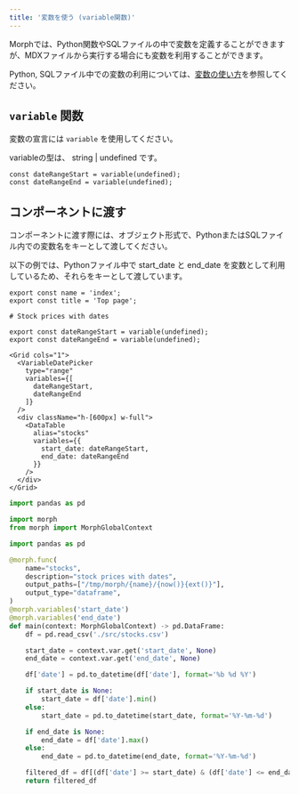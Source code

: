 ```yaml
---
title: '変数を使う (variable関数)'
---
```


Morphでは、Python関数やSQLファイルの中で変数を定義することができますが、MDXファイルから実行する場合にも変数を利用することができます。

Python, SQLファイル中での変数の利用については、[変数の使い方](/data-application/ja/variables)を参照してください。

## `variable` 関数

変数の宣言には `variable` を使用してください。

variableの型は、 string | undefined です。

```tsx
const dateRangeStart = variable(undefined);
const dateRangeEnd = variable(undefined);
```

## コンポーネントに渡す

コンポーネントに渡す際には、オブジェクト形式で、PythonまたはSQLファイル内での変数名をキーとして渡してください。

以下の例では、Pythonファイル中で start_date と end_date を変数として利用しているため、それらをキーとして渡しています。

<CodeGroup>

```tsx index.mdx
export const name = 'index';
export const title = 'Top page';

# Stock prices with dates

export const dateRangeStart = variable(undefined);
export const dateRangeEnd = variable(undefined);

<Grid cols="1">
  <VariableDatePicker
    type="range"
    variables={[
      dateRangeStart,
      dateRangeEnd
    ]}
  />
  <div className="h-[600px] w-full">
    <DataTable
      alias="stocks"
      variables={{
        start_date: dateRangeStart,
        end_date: dateRangeEnd
      }}
    />
  </div>
</Grid>
```

```python stocks.py
import pandas as pd

import morph
from morph import MorphGlobalContext

import pandas as pd

@morph.func(
    name="stocks",
    description="stock prices with dates",
    output_paths=["/tmp/morph/{name}/{now()}{ext()}"],
    output_type="dataframe",
)
@morph.variables('start_date')
@morph.variables('end_date')
def main(context: MorphGlobalContext) -> pd.DataFrame:
    df = pd.read_csv('./src/stocks.csv')

    start_date = context.var.get('start_date', None)
    end_date = context.var.get('end_date', None)

    df['date'] = pd.to_datetime(df['date'], format='%b %d %Y')

    if start_date is None:
        start_date = df['date'].min()
    else:
        start_date = pd.to_datetime(start_date, format='%Y-%m-%d')

    if end_date is None:
        end_date = df['date'].max()
    else:
        end_date = pd.to_datetime(end_date, format='%Y-%m-%d')

    filtered_df = df[(df['date'] >= start_date) & (df['date'] <= end_date)]
    return filtered_df
```

</CodeGroup>

